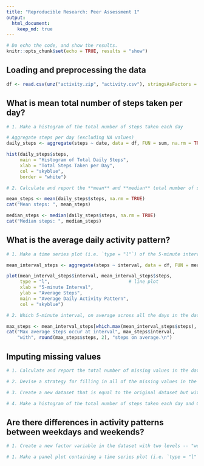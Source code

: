 ---
title: "Reproducible Research: Peer Assessment 1"
output: 
  html_document:
    keep_md: true
---

```{r set_globals, echo=FALSE, results="hide"}
# Do echo the code, and show the results.
knitr::opts_chunk$set(echo = TRUE, results = "show")
```

## Loading and preprocessing the data

```{r}
df <- read.csv(unz("activity.zip", "activity.csv"), stringsAsFactors = FALSE)
```

## What is mean total number of steps taken per day?

```{r}
# 1. Make a histogram of the total number of steps taken each day

# Aggregate steps per day (excluding NA values)
daily_steps <- aggregate(steps ~ date, data = df, FUN = sum, na.rm = TRUE)

hist(daily_steps$steps,
     main = "Histogram of Total Daily Steps",
     xlab = "Total Steps Taken per Day",
     col = "skyblue",
     border = "white")
```

```{r}
# 2. Calculate and report the **mean** and **median** total number of steps taken per day

mean_steps <- mean(daily_steps$steps, na.rm = TRUE)
cat("Mean steps: ", mean_steps)
```

```{r}
median_steps <- median(daily_steps$steps, na.rm = TRUE)
cat("Median steps: ", median_steps)
```

## What is the average daily activity pattern?

```{r}
# 1. Make a time series plot (i.e. `type = "l"`) of the 5-minute interval (x-axis) and the average number of steps taken, averaged across all days (y-axis)

mean_interval_steps <- aggregate(steps ~ interval, data = df, FUN = mean, na.rm = TRUE)

plot(mean_interval_steps$interval, mean_interval_steps$steps,
     type = "l",                             # line plot
     xlab = "5-minute Interval",
     ylab = "Average Steps",
     main = "Average Daily Activity Pattern",
     col = "skyblue")
```

```{r}
# 2. Which 5-minute interval, on average across all the days in the dataset, contains the maximum number of steps?

max_steps <- mean_interval_steps[which.max(mean_interval_steps$steps), ]
cat("Max average steps occur at interval", max_steps$interval,
    "with", round(max_steps$steps, 2), "steps on average.\n")
```

## Imputing missing values

```{r}
# 1. Calculate and report the total number of missing values in the dataset (i.e. the total number of rows with `NA`s)

# 2. Devise a strategy for filling in all of the missing values in the dataset. The strategy does not need to be sophisticated. For example, you could use the mean/median for that day, or the mean for that 5-minute interval, etc.

# 3. Create a new dataset that is equal to the original dataset but with the missing data filled in.

# 4. Make a histogram of the total number of steps taken each day and Calculate and report the **mean** and **median** total number of steps taken per day. Do these values differ from the estimates from the first part of the assignment? What is the impact of imputing missing data on the estimates of the total daily number of steps?

```

## Are there differences in activity patterns between weekdays and weekends?

```{r}
# 1. Create a new factor variable in the dataset with two levels -- "weekday" and "weekend" indicating whether a given date is a weekday or weekend day.

# 1. Make a panel plot containing a time series plot (i.e. `type = "l"`) of the 5-minute interval (x-axis) and the average number of steps taken, averaged across all weekday days or weekend days (y-axis). The plot should look something like the following, which was created using **simulated data**:


```
